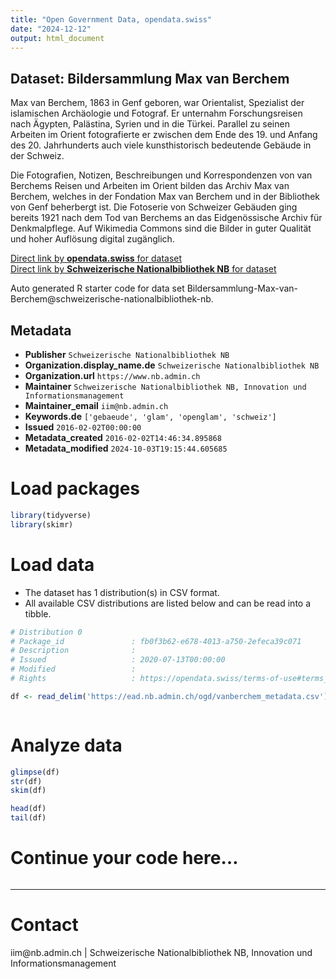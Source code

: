 ```yaml
---
title: "Open Government Data, opendata.swiss"
date: "2024-12-12"
output: html_document
---
```


## Dataset: Bildersammlung Max van Berchem

Max van Berchem, 1863 in Genf geboren, war Orientalist, Spezialist der islamischen Archäologie und Fotograf. Er unternahm Forschungsreisen nach Ägypten, Palästina, Syrien und in die Türkei. Parallel zu seinen Arbeiten im Orient fotografierte er zwischen dem Ende des 19. und Anfang des 20. Jahrhunderts auch viele kunsthistorisch bedeutende Gebäude in der Schweiz.

Die Fotografien, Notizen, Beschreibungen und Korrespondenzen von van Berchems Reisen und Arbeiten im Orient bilden das Archiv Max van Berchem, welches in der Fondation Max van Berchem und in der Bibliothek von Genf beherbergt ist. Die Fotoserie von Schweizer Gebäuden ging bereits 1921 nach dem Tod van Berchems an das Eidgenössische Archiv für Denkmalpflege. Auf Wikimedia Commons sind die Bilder in guter Qualität und hoher Auflösung digital zugänglich.

[Direct link by **opendata.swiss** for dataset](https://opendata.swiss/de/dataset/bildersammlung-max-van-berchem)<br>
[Direct link by **Schweizerische Nationalbibliothek NB** for dataset](https://www.nb.admin.ch/snl/de/home/ueber-uns/gs/sammlungen/fotografien/vanberchem.html)

Auto generated R starter code for data set Bildersammlung-Max-van-Berchem@schweizerische-nationalbibliothek-nb.

## Metadata

- **Publisher** `Schweizerische Nationalbibliothek NB`
- **Organization.display_name.de** `Schweizerische Nationalbibliothek NB`
- **Organization.url** `https://www.nb.admin.ch`
- **Maintainer** `Schweizerische Nationalbibliothek NB, Innovation und Informationsmanagement`
- **Maintainer_email** `iim@nb.admin.ch`
- **Keywords.de** `['gebaeude', 'glam', 'openglam', 'schweiz']`
- **Issued** `2016-02-02T00:00:00`
- **Metadata_created** `2016-02-02T14:46:34.895868`
- **Metadata_modified** `2024-10-03T19:15:44.605685`


# Load packages

```r

library(tidyverse)
library(skimr)

```

# Load data

-   The dataset has 1 distribution(s) in CSV format.
-   All available CSV distributions are listed below and can be read into a tibble.

```r

# Distribution 0
# Package_id               : fb0f3b62-e678-4013-a750-2efeca39c071
# Description              : 
# Issued                   : 2020-07-13T00:00:00
# Modified                 : 
# Rights                   : https://opendata.swiss/terms-of-use#terms_open

df <- read_delim('https://ead.nb.admin.ch/ogd/vanberchem_metadata.csv')



```

# Analyze data

```r

glimpse(df)
str(df)
skim(df)

head(df)
tail(df)

```

# Continue your code here...

```r

```

------------------------------------------------------------------------

# Contact

iim@nb.admin.ch | Schweizerische Nationalbibliothek NB, Innovation und Informationsmanagement
